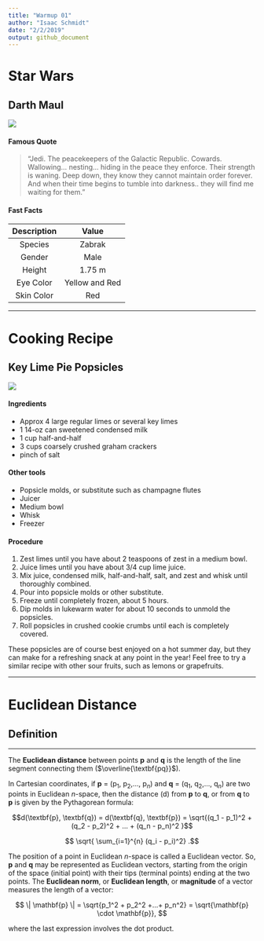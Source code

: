 ```yaml
---
title: "Warmup 01"
author: "Isaac Schmidt"
date: "2/2/2019"
output: github_document
---
```


# Star Wars

## Darth Maul

![](https://pbs.twimg.com/profile_images/734814849704820736/es5Fm8cV_400x400.jpg)


#### Famous Quote


>"Jedi. The peacekeepers of the Galactic Republic. Cowards. Wallowing... nesting... hiding in the peace they enforce. Their strength is waning. Deep down, they know they cannot maintain order forever. And when their time begins to tumble into darkness.. they will find me waiting for them."


#### Fast Facts

Description|Value
:--:|:--:
Species|Zabrak
Gender|Male
Height|1.75 m
Eye Color|Yellow and Red
Skin Color|Red

-----------------

# Cooking Recipe

## Key Lime Pie Popsicles

![](https://smittenkitchendotcom.files.wordpress.com/2013/08/9591713189_12ac7b9e56_h.jpg?w=350)

#### Ingredients

* Approx 4 large regular limes or several key limes
* 1 14-oz can sweetened condensed milk
* 1 cup half-and-half
* 3 cups coarsely crushed graham crackers
* pinch of salt

#### Other tools

* Popsicle molds, or substitute such as champagne flutes
* Juicer
* Medium bowl
* Whisk
* Freezer

#### Procedure

1. Zest limes until you have about 2 teaspoons of zest in a medium bowl.
2. Juice limes until you have about 3/4 cup lime juice.
3. Mix juice, condensed milk, half-and-half, salt, and zest and whisk until thoroughly combined.
4. Pour into popsicle molds or other substitute.
5. Freeze until completely frozen, about 5 hours.
6. Dip molds in lukewarm water for about 10 seconds to unmold the popsicles.
7. Roll popsicles in crushed cookie crumbs until each is completely covered.

These popsicles are of course best enjoyed on a hot summer day, but they can make for a refreshing snack at any point in the year! Feel free to try a similar recipe with other sour fruits, such as lemons or grapefruits.

-------------------

# Euclidean Distance


Definition
------------------------
--------

The **Euclidean distance** between points **p** and **q** is the length of the line segment connecting them ($\overline{\textbf{pq}}$).

In Cartesian coordinates, if **p** = (p$_{1}$, p$_{2}$,..., p$_{n}$) and **q** = (q$_{1}$, q$_{2}$,..., q$_{n}$) are two points in Euclidean *n*-space, then the distance (d) from **p** to **q**, or from **q** to **p** is given by the Pythagorean formula:

$$d(\textbf{p}, \textbf{q}) = d(\textbf{q}, \textbf{p}) = \sqrt{(q_1 - p_1)^2 + (q_2 - p_2)^2 + ... + (q_n - p_n)^2 }$$

$$ \sqrt{ \sum_{i=1}^{n} (q_i - p_i)^2} .$$

The position of a point in Euclidean *n*-space is called a Euclidean vector. So, **p** and **q** may be represented as Euclidean vectors, starting from the origin of the space (initial point) with their tips (terminal points) ending at the two points. The **Euclidean norm**, or **Euclidean length**, or **magnitude** of a vector measures the length of a vector:

$$ \| \mathbf{p} \|  = \sqrt{p_1^2 + p_2^2 +...+ p_n^2} = \sqrt{\mathbf{p} \cdot \mathbf{p}}, $$

where the last expression involves the dot product.